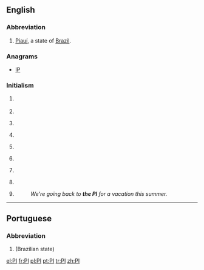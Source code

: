 {{also|Appendix:Variations of "pi"}}
==English==

===Abbreviation===
{{head|en|abbreviation}}

# [[Piauí]], a state of [[Brazil]].

===Anagrams===
* [[IP#English|IP]]

===Initialism===
{{head|en|initialism}}

# {{initialism of|partial induction|dot=|lang=en}} {{gloss|see [[AI]]}}
# {{initialism of|[[personal injury]]|lang=en}}
# {{initialism of|[[politically incorrect]]|dot=|lang=en}} {{gloss|see [[PC]]}}
# {{initialism of|[[principal]] [[investigator]]|dot=|lang=en}} {{gloss|lead researcher on a grant-funded project}}
# {{initialism of|[[prison|Prison]] [[industry|Industries]]|dot=|lang=en}} {{gloss|the prison-run work program for inmates}}
# {{initialism of|[[private investigator]]|lang=en}}
# {{context|electronics|lang=en}} {{initialism of|[[power integrity]]}}
# {{context|organic compound|lang=en}} {{initialism of|[[polyimide]]}}
# {{context|Philippines|colloquial|lang=en}} {{initialism of|the [[Philippines]]|dot=|lang=en}} {{gloss|PI standing for ''Philippine Islands''}}
#: ''We're going back to '''the PI''' for a vacation this summer.''

----

==Portuguese==

===Abbreviation===
{{head|pt|abbreviation}}

# {{abbreviation of|Piauí|lang=pt}} (Brazilian state)

[[el:PI]]
[[fr:PI]]
[[pl:PI]]
[[pt:PI]]
[[tr:PI]]
[[zh:PI]]